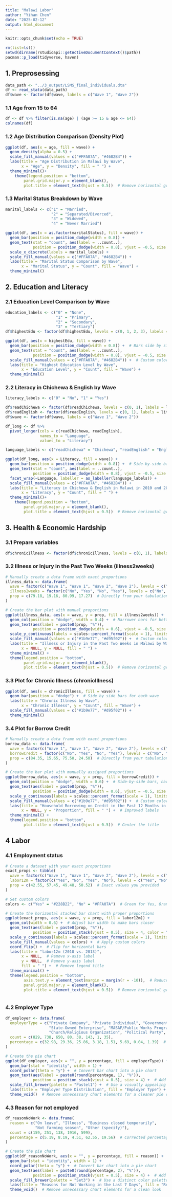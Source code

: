```yaml
---
title: "Malawi Labor"
author: "Yihan Chen"
date: "2025-02-12"
output: html_document
---
```


```r
knitr::opts_chunk$set(echo = TRUE)
```

```r
rm(list=ls())
setwd(dirname(rstudioapi::getActiveDocumentContext()$path))
pacman::p_load(tidyverse, haven) 
```

## 1. Preprosessing

```r
data_path <- "../3_output/LSMS_final_individuals.dta"
df <- read_stata(data_path)
df$wave <- factor(df$wave, labels = c("Wave 1", "Wave 2"))
```

### 1.1 Age from 15 to 64

```r
df <- df %>% filter(is.na(age) | (age >= 15 & age <= 64))
colnames(df)
```

### 1.2 Age Distribution Comparison (Density Plot)

```r
ggplot(df, aes(x = age, fill = wave)) +
  geom_density(alpha = 0.5) +
  scale_fill_manual(values = c("#FFA07A", "#4682B4")) +
  labs(title = "Age Distribution in Malawi by Wave",
       x = "Age", y = "Density", fill = " ") +
  theme_minimal()+
    theme(legend.position = "bottom",
        panel.grid.major.y = element_blank(),
        plot.title = element_text(hjust = 0.5))  # Remove horizontal grid lines for cleaner look
```

### 1.3 Marital Status Breakdown by Wave

```r
marital_labels <- c("1" = "Married", 
                    "2" = "Separated/Divorced", 
                    "3" = "Widowed", 
                    "4" = "Never Married")

ggplot(df, aes(x = as.factor(maritalStatus), fill = wave)) + 
  geom_bar(position = position_dodge(width = 0.8)) + 
  geom_text(stat = "count", aes(label = ..count..), 
            position = position_dodge(width = 0.8), vjust = -0.5, size = 4) +
  scale_x_discrete(labels = marital_labels) +  
  scale_fill_manual(values = c("#FFA07A", "#4682B4")) + 
  labs(title = "Marital Status Comparison by Wave",
       x = "Marital Status", y = "Count", fill = "Wave") + 
  theme_minimal()
```
## 2. Education and Literacy

### 2.1 Education Level Comparison by Wave

```r
education_labels <- c("0" = "None", 
                      "1" = "Primary", 
                      "2" = "Secondary", 
                      "3" = "Tertiary")
df$highestEdu <- factor(df$highestEdu, levels = c(0, 1, 2, 3), labels = education_labels)

ggplot(df, aes(x = highestEdu, fill = wave)) + 
  geom_bar(position = position_dodge(width = 0.8)) +  # Bars side by side
  geom_text(stat = "count", aes(label = ..count..), 
            position = position_dodge(width = 0.8), vjust = -0.5, size = 4) +  # Add count labels
  scale_fill_manual(values = c("#FFA07A", "#4682B4")) +  # Custom colors for waves
  labs(title = "Highest Education Level by Wave",
       x = "Education Level", y = "Count", fill = "Wave") + 
  theme_minimal()
```

### 2.2 Literacy in Chichewa & English by Wave

```r

literacy_labels <- c("0" = "No", "1" = "Yes")

df$readChichewa <- factor(df$readChichewa, levels = c(0, 1), labels = literacy_labels)
df$readEnglish <- factor(df$readEnglish, levels = c(0, 1), labels = literacy_labels)
df$wave <- factor(df$wave, labels = c("Wave 1", "Wave 2"))

df_long <- df %>%
  pivot_longer(cols = c(readChichewa, readEnglish), 
               names_to = "Language", 
               values_to = "Literacy")

language_labels <- c("readChichewa" = "Chichewa", "readEnglish" = "English")

ggplot(df_long, aes(x = Literacy, fill = wave)) + 
  geom_bar(position = position_dodge(width = 0.8)) +  # Side-by-side bars for each wave
  geom_text(stat = "count", aes(label = ..count..), 
            position = position_dodge(width = 0.8), vjust = -0.5, size = 4) +  # Count labels
  facet_wrap(~Language, labeller = as_labeller(language_labels)) + 
  scale_fill_manual(values = c("#FFA07A", "#4682B4")) + 
  labs(title = "Literacy in Chichewa & English in Malawi in 2010 and 2013",
       x = "Literacy", y = "Count", fill = " ") + 
  theme_minimal()+
    theme(legend.position = "bottom",
        panel.grid.major.y = element_blank(),
        plot.title = element_text(hjust = 0.5))  # Remove horizontal grid lines for cleaner look

```

## 3. Health & Economic Hardship

### 3.1 Prepare variables

```r

df$chronicIllness <- factor(df$chronicIllness, levels = c(0, 1), labels = c("No", "Yes"))
```

### 3.2 Illness or Injury in the Past Two Weeks (illness2weeks)

```r
# Manually create a data frame with exact proportions
illness_data <- data.frame(
  wave = factor(c("Wave 1", "Wave 1", "Wave 2", "Wave 2"), levels = c("Wave 1", "Wave 2")),
  illness2weeks = factor(c("No", "Yes", "No", "Yes"), levels = c("No", "Yes")),
  prop = c(79.18, 19.16, 80.99, 17.27)  # Directly from your tabulation
)

# Create the bar plot with manual proportions
ggplot(illness_data, aes(x = wave, y = prop, fill = illness2weeks)) +
  geom_col(position = "dodge", width = 0.4) +  # Narrower bars for better spacing
  geom_text(aes(label = paste0(prop, "%")), 
            position = position_dodge(width = 0.6), vjust = -0.5, size = 5) +  # Annotate proportions
  scale_y_continuous(labels = scales::percent_format(scale = 1), limits = c(0, 100)) +  # Percent scale
  scale_fill_manual(values = c("#1b9e77", "#d95f02")) +  # Custom colors
  labs(title = "Illness or Injury in the Past Two Weeks in Malawi by Wave",
       x = NULL, y = NULL, fill = " ") +
  theme_minimal() +
  theme(legend.position = "bottom",
        panel.grid.major.y = element_blank(),
        plot.title = element_text(hjust = 0.5))  # Remove horizontal grid lines for cleaner look

```

### 3.3 Plot for Chronic Illness (chronicIllness)

```r
ggplot(df, aes(x = chronicIllness, fill = wave)) + 
  geom_bar(position = "dodge") +  # Side by side bars for each wave
  labs(title = "Chronic Illness by Wave",
       x = "Chronic Illness", y = "Count", fill = "Wave") +
  scale_fill_manual(values = c("#1b9e77", "#d95f02")) +
  theme_minimal()

```

### 3.4 Plot for Borrow Credit

```r
# Manually create a data frame with exact proportions
borrow_data <- data.frame(
  wave = factor(c("Wave 1", "Wave 1", "Wave 2", "Wave 2"), levels = c("Wave 1", "Wave 2")),
  borrowCredit = factor(c("No", "Yes", "No", "Yes"), levels = c("No", "Yes")),
  prop = c(84.35, 15.65, 75.50, 24.50)  # Directly from your tabulation
)

# Create the bar plot with manually assigned proportions
ggplot(borrow_data, aes(x = wave, y = prop, fill = borrowCredit)) +
  geom_col(position = "dodge", width = 0.6) +  # Side-by-side bars, narrower spacing
  geom_text(aes(label = paste0(prop, "%")), 
            position = position_dodge(width = 0.6), vjust = -0.5, size = 5) +  # Annotate percentages
  scale_y_continuous(labels = scales::percent_format(scale = 1), limits = c(0, 100)) +  # Set percent scale
  scale_fill_manual(values = c("#1b9e77", "#d95f02")) +  # Custom colors for clarity
  labs(title = "Household Borrowing on Credit in the Past 12 Months in Malawi by Wave",
       x = NULL, y = "Proportion", fill = " ") +  # Improved labels
  theme_minimal() +
  theme(legend.position = "bottom",
        plot.title = element_text(hjust = 0.5))  # Center the title


```

## 4 Labor

### 4.1 Employment status

```r

# Create a dataset with your exact proportions
exact_props <- tibble(
  wave = factor(c("Wave 1", "Wave 1", "Wave 2", "Wave 2"), levels = c("Wave 1", "Wave 2")),
  labor12m = factor(c("Yes", "No", "Yes", "No"), levels = c("Yes", "No")),  # Yes on top in legend
  prop = c(42.55, 57.45, 49.48, 50.52)  # Exact values you provided
)

# Set custom colors
colors <- c("Yes" = "#228B22", "No" = "#FFA07A")  # Green for Yes, Orange for No

# Create the horizontal stacked bar chart with proper proportions
ggplot(exact_props, aes(x = wave, y = prop, fill = labor12m)) +
  geom_col(width = 0.6) +  # Adjust bar width to make bars closer
  geom_text(aes(label = paste0(prop, "%")), 
            position = position_stack(vjust = 0.5), size = 4, color = "white") +  # Labels inside bars
  scale_y_continuous(labels = scales::percent_format(scale = 1), limits = c(0, 100)) +  # Proper percentage scaling
  scale_fill_manual(values = colors) +  # Apply custom colors
  coord_flip() +  # Flip for horizontal bars
  labs(title = "labor12m (2010 vs. 2013)",
       x = NULL,  # Remove x-axis label
       y = NULL,  # Remove y-axis label
       fill = " ") +  # Remove legend title
  theme_minimal() +
  theme(legend.position = "bottom",
        axis.text.y = element_text(margin = margin(r = -10)),  # Reduce space between bars
        panel.grid.major.y = element_blank(),
        plot.title = element_text(hjust = 0.5))  # Remove horizontal grid lines for cleaner look



```

### 4.2 Employer Type

```r
df_employer <- data.frame(
  employerType = c("Private Company", "Private Individual", "Government", 
                   "State-Owned Enterprise", "MASAF/Public Works Program", 
                   "Church/Religious Organization", "Political Party", "Other"),
  count = c(829, 738, 650, 80, 38, 143, 1, 35),
  percentage = c(32.98, 29.36, 25.86, 3.18, 1.51, 5.69, 0.04, 1.39)  # Precomputed percentages
)

# Create the pie chart
ggplot(df_employer, aes(x = "", y = percentage, fill = employerType)) +
  geom_bar(stat = "identity", width = 1) +
  coord_polar(theta = "y") +  # Convert bar chart into a pie chart
  geom_text(aes(label = paste0(round(percentage, 1), "%")), 
            position = position_stack(vjust = 0.5), size = 4) +  # Add percentage labels
  scale_fill_brewer(palette = "Pastel1") +  # Use a visually appealing color palette
  labs(title = "Employer Type Distribution", fill = "Employer Type") +
  theme_void()  # Remove unnecessary chart elements for a cleaner pie chart
```

### 4.3 Reason for not employed

```r
df_reasonNoWork <- data.frame(
  reason = c("On leave", "Illness", "Business closed temporarily", 
             "Not farming season", "Other (specify)"),
  count = c(159, 251, 138, 1916, 599),
  percentage = c(5.19, 8.19, 4.51, 62.55, 19.56)  # Corrected percentages
)

# Create the pie chart
ggplot(df_reasonNoWork, aes(x = "", y = percentage, fill = reason)) +
  geom_bar(stat = "identity", width = 1) +
  coord_polar(theta = "y") +  # Convert bar chart into a pie chart
  geom_text(aes(label = paste0(round(percentage, 2), "%")), 
            position = position_stack(vjust = 0.5), size = 4) +  # Add percentage labels
  scale_fill_brewer(palette = "Set3") +  # Use a distinct color palette
  labs(title = "Reasons for Not Working in the Last 7 Days", fill = "Reason") +
  theme_void()  # Remove unnecessary chart elements for a clean look
```









